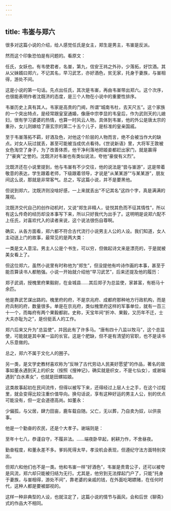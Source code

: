 ```yaml
---
---
---
```

title: 韦崟与郑六
---




很多对这篇小说的介绍，给人感觉任氏是女主，郑生是男主，韦崟是反派。

然而这个印象恐怕是有问题的。看原文：

任氏，女妖也。有韦使君者，名崟，第九，信安王祎之外孙，少落拓，好饮酒。其从父妹婿曰郑六，不记其名，早习武艺，亦好酒色，贫无家，托身于妻族，与崟相得，游处不间。

这是小说的第一句话。先点出任氏，其次是韦崟，再由韦崟带出郑六。这个次序，也很能表明作者沈既济的态度，是三个人物在小说中的重要性排序。

韦崟历史上真有其人。韦家是高贵的门阀，所谓“城南韦杜，去天尺五”。这个家族的一个突出特点，是经常跟皇室通婚，像唐中宗李显的韦皇后，作为武则天的儿媳妇，很有学习婆婆的热情，也算一时风云人物。具体到韦崟，他的外公是唐太宗的重孙，女儿则嫁给了唐玄宗的第二十五个儿子，是标准的皇亲国戚。

至于韦崟落拓不羁，好酒及色，对他这个阶层的人物而言，绝不会被当作大的缺点。对女人玩过就丢，甚至可能被当成优点看待。《世说新语》里，大将军王敦被女色淘空了身子，为了改善体质，他干净利落地把姬妾都赶出家门，就是赢得了“豪爽”之誉的。沈既济对韦崟也有类似说法，夸他“豪俊有义烈”。

沈既济还在小说里提到，他与韦崟有不少交往，他的说法是“尝与崟游”，这是带着敬意的表达，学生跟着老师，下级跟着领导，才说是"从某某游”“与某某游”，朋友间这么说，那就是非常客气。总之，写这篇小说，并不是要黑他。

但说到郑六，沈既济则没啥好感，一上来就丢出"不记其名”这四个字，真是满满的蔑视。

沈既济交代自己的创作动机时，又说“郑生非精人，徒悦其色而不征其情性”，所以有这么传奇的经历却没本事写下来，所以只好我代为出手了。这明明是说郑六配不上任氏，对喜欢代入的读者来说，这个说法很伤自尊啊。

确实，从各方面看，郑六都不符合古代流行小说男主人公的人设。我们知道，女人主动送上门的故事，最常见的是两大类：

一类是文人意淫。男主人公是个书生，可以穷，但做起诗文来是漂亮的，于是就被美女看上了。

但这位郑六，虽然小说里有时称他为“郑生”，但没提他有吟诗作画的本事，甚至于能否算读书人都勉强。小说一开始就介绍他“早习武艺”，后来还提及他的履历：

郑子武调，授槐里府果毅尉，在金城县……其后郑子为总监使，家甚富，有枥马十余匹。

他是靠武艺谋出路的。槐里府的府，不是京兆府、成都府那种地方行政机构，而是府兵制的府，数量很多。单是在京兆府，类似槐里府这样的军事单位，就有一百三十一个，而每府有两个果毅都尉。史称，天宝年间“折冲、果毅，又历年不迁，士大夫亦耻为之”，是份挺丢人的工作。

郑六后来又升为"总监使”，并因此有了许多马。“唐有四十八监以牧马”，这个总监使，可能就是其中某一监的长官。这是个肥缺，但不是有清望的官职，也不是读书人乐意做的。

总之，郑六不属于文化人的圈子。

另一类，是文学史教材喜欢称为“反映了古代劳动人民美好愿望”的作品，著名的故事如董永遇到天上的织女（按照《搜神记》，确实就是织女，不是七仙女），或谢端遇到"白水素女”，也就是田螺姑娘。

这类故事起初在民间流传，但得以被写下来，还得经过上层人士之手，在这个过程里，就会变得比较注重价值导向。换句话说，享有这种好运的男主人公，别的优点可能没有，但一定会道德高尚。如董永：

少偏孤，与父居，肆力田亩，鹿车载自随。父亡，无以葬，乃自卖为奴，以供丧事。

他是一个勤奋的农民，还是个大孝子。谢端则是：

至年十七八，恭谨自守，不履非法。……端夜卧早起，躬耕力作，不舍昼夜。

勤奋程度，和董永差不多。爹妈死得太早，孝没机会表现，但遵纪守法方面特别突出。

但郑六和他们也不是一类。他和韦崟一样“好酒色”，韦崟是贵胄公子，还可以被夸是风流，郑六却只能被归结为无行。尤其是，他穷到无法撑起门户了，只能"托身于妻族，与崟相得，游处不间”，靠老婆的亲戚的钱，在外面吃喝嫖赌，在任何时代，这种人都是要被鄙视的。

这样一种非典型的人设，也就注定了，这篇小说的情节与画风，会和后世《聊斋》式的作品大不相同。
